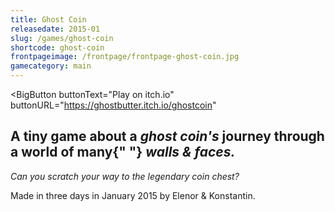 ```yaml
---
title: Ghost Coin
releasedate: 2015-01
slug: /games/ghost-coin
shortcode: ghost-coin
frontpageimage: /frontpage/frontpage-ghost-coin.jpg
gamecategory: main
---
```


<BigButton
  buttonText="Play on itch.io"
  buttonURL="https://ghostbutter.itch.io/ghostcoin"
></BigButton>
<h2>
  A tiny game about a <i>ghost coin's</i> journey through a world of many{" "}
  <i>walls & faces.</i>
</h2>
<p>
  <i>Can you scratch your way to the legendary coin chest?</i>
</p>
<p>Made in three days in January 2015 by Elenor & Konstantin.</p>
<GImage filename="/ghost-coin-rock.gif" />
